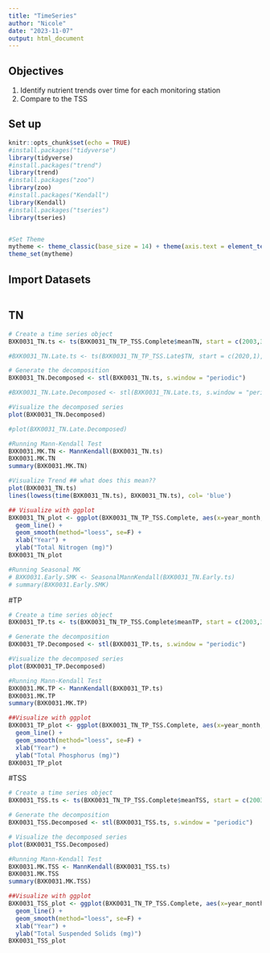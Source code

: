 ```yaml
---
title: "TimeSeries"
author: "Nicole"
date: "2023-11-07"
output: html_document
---
```

## Objectives
1. Identify nutrient trends over time for each monitoring station
2. Compare to the TSS

## Set up
```r
knitr::opts_chunk$set(echo = TRUE)
#install.packages("tidyverse")
library(tidyverse)
#install.packages("trend")
library(trend)
#install.packages("zoo")
library(zoo)
#install.packages("Kendall")
library(Kendall)
#install.packages("tseries")
library(tseries)


#Set Theme
mytheme <- theme_classic(base_size = 14) + theme(axis.text = element_text(color = "black"), legend.position = "top")
theme_set(mytheme)
```

## Import Datasets
```r

```

## TN
```r
# Create a time series object
BXK0031_TN.ts <- ts(BXK0031_TN_TP_TSS.Complete$meanTN, start = c(2003,3), frequency =12)

#BXK0031_TN.Late.ts <- ts(BXK0031_TN_TP_TSS.Late$TN, start = c(2020,1), end = c(2022, 12), frequency =12)

# Generate the decomposition
BXK0031_TN.Decomposed <- stl(BXK0031_TN.ts, s.window = "periodic")

#BXK0031_TN.Late.Decomposed <- stl(BXK0031_TN.Late.ts, s.window = "periodic")

#Visualize the decomposed series
plot(BXK0031_TN.Decomposed)

#plot(BXK0031_TN.Late.Decomposed)

#Running Mann-Kendall Test
BXK0031.MK.TN <- MannKendall(BXK0031_TN.ts)
BXK0031.MK.TN
summary(BXK0031.MK.TN)

#Visualize Trend ## what does this mean??
plot(BXK0031_TN.ts)
lines(lowess(time(BXK0031_TN.ts), BXK0031_TN.ts), col= 'blue')

## Visualize with ggplot
BXK0031_TN_plot <- ggplot(BXK0031_TN_TP_TSS.Complete, aes(x=year_month, y=meanTN)) +
  geom_line() +
  geom_smooth(method="loess", se=F) +
  xlab("Year") +
  ylab("Total Nitrogen (mg)")
BXK0031_TN_plot

#Running Seasonal MK
# BXK0031.Early.SMK <- SeasonalMannKendall(BXK0031_TN.Early.ts)
# summary(BXK0031.Early.SMK)

```

#TP
```r
# Create a time series object
BXK0031_TP.ts <- ts(BXK0031_TN_TP_TSS.Complete$meanTP, start = c(2003,3), frequency =12)

# Generate the decomposition
BXK0031_TP.Decomposed <- stl(BXK0031_TP.ts, s.window = "periodic")

#Visualize the decomposed series
plot(BXK0031_TP.Decomposed)

#Running Mann-Kendall Test
BXK0031.MK.TP <- MannKendall(BXK0031_TP.ts)
BXK0031.MK.TP
summary(BXK0031.MK.TP)

##Visualize with ggplot
BXK0031_TP_plot <- ggplot(BXK0031_TN_TP_TSS.Complete, aes(x=year_month, y=meanTP)) +
  geom_line() +
  geom_smooth(method="loess", se=F) +
  xlab("Year") +
  ylab("Total Phosphorus (mg)")
BXK0031_TP_plot
```

#TSS
```r
# Create a time series object
BXK0031_TSS.ts <- ts(BXK0031_TN_TP_TSS.Complete$meanTSS, start = c(2003,3), frequency =12)

# Generate the decomposition
BXK0031_TSS.Decomposed <- stl(BXK0031_TSS.ts, s.window = "periodic")

# Visualize the decomposed series
plot(BXK0031_TSS.Decomposed)

#Running Mann-Kendall Test
BXK0031.MK.TSS <- MannKendall(BXK0031_TSS.ts)
BXK0031.MK.TSS
summary(BXK0031.MK.TSS)

##Visualize with ggplot
BXK0031_TSS_plot <- ggplot(BXK0031_TN_TP_TSS.Complete, aes(x=year_month, y=meanTSS)) +
  geom_line() +
  geom_smooth(method="loess", se=F) +
  xlab("Year") +
  ylab("Total Suspended Solids (mg)")
BXK0031_TSS_plot
```
